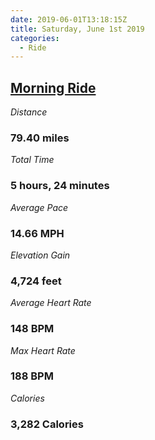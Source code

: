 ```yaml
---
date: 2019-06-01T13:18:15Z
title: Saturday, June 1st 2019
categories:
  - Ride
---
```

## [Morning Ride](https://www.strava.com/activities/2415436116)

_Distance_

### 79.40 miles

_Total Time_

### 5 hours, 24 minutes

_Average Pace_

### 14.66 MPH

_Elevation Gain_

### 4,724 feet

_Average Heart Rate_

### 148 BPM

_Max Heart Rate_

### 188 BPM

_Calories_

### 3,282 Calories